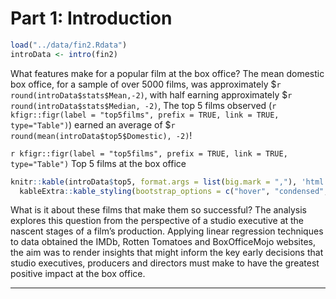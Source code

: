 # Part 1: Introduction

```r
load("../data/fin2.Rdata")
introData <- intro(fin2)
```

What features make for a popular film at the box office? The mean domestic box office, for a sample of over 5000 films, was approximately \$`r round(introData$stats$Mean,-2)`, with half earning approximately \$`r round(introData$stats$Median, -2)`,  The top 5 films observed (`r kfigr::figr(label = "top5films", prefix = TRUE, link = TRUE, type="Table")`) earned an average of \$`r round(mean(introData$top5$Domestic), -2)`!

<div class = "col2-right">
`r kfigr::figr(label = "top5films", prefix = TRUE, link = TRUE, type="Table")` Top 5 films at the box office
```r
knitr::kable(introData$top5, format.args = list(big.mark = ","), 'html') %>%
  kableExtra::kable_styling(bootstrap_options = c("hover", "condensed", "responsive"), full_width = F, position = "float_right")
```
</div>
<div class = "col2-left">
What is it about these films that make them so successful? The analysis explores this question from the perspective of a studio executive at the nascent stages of a film's production. Applying linear regression techniques to data obtained the IMDb, Rotten Tomatoes and BoxOfficeMojo websites, the aim was to render insights that might inform the key early decisions that studio executives, producers and directors must make to have the greatest positive impact at the box office.
</div>   

* * *
